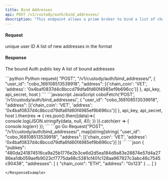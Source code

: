 ```yaml
---
title: Bind Addresses
api: POST /v1/custody/auth/bind_addresses/ 
description: "This endpoint allows a prime broker to bind a list of chain addresses to a user account. The endpoint requires a POST request with a JSON payload containing the user ID and a list of chain addresses. If the payload is valid, the endpoint returns a JSON response with the result of the binding operation."
---
```

#### Request 

<ParamField body="user_id" type="String" required>unique user ID</ParamField> 
<ParamField body="addresses" type="Json" required>A list of new addresses in the format</ParamField>

#### Response 

<ResponseField name="pubkey" type="String" >The bound Auth public key</ResponseField>
<ResponseField name="addresses" type="String" >A list of bound addresses</ResponseField>

<RequestExample>
```python Python
request(
    "POST",
    "/v1/custody/auth/bind_addresses/",
    {
        "user_id": "cobo_168108513539918",
        "address": [{'chain_coin': 'VET', 'address': '0x4baf0837d4c8bccd79dfa6fd60f4985ef9b696cc'}]
    },
    api_key, api_secret, host
)
```
```javascript JavaScript
coboFetch('POST', '/v1/custody/auth/bind_addresses/',
        {
          "user_id": "cobo_168108513539918",
          "address": [{'chain_coin': 'VET', 'address': '0x4baf0837d4c8bccd79dfa6fd60f4985ef9b696cc'}]  
        },
        api_key, api_secret, host
    ).then(res => {
        res.json().then((data)=>{
            console.log(JSON.stringify(data, null, 4));
        })
    }).catch(err => {
        console.log(err)
    });
```
```go Go
Request("POST", "/v1/custody/auth/bind_addresses/", map[string]string{
    "user_id": "cobo_168108513539918",
    "address": [{'chain_coin': 'VET', 'address': '0x4baf0837d4c8bccd79dfa6fd60f4985ef9b696cc'}]
})
```
</RequestExample>

<ResponseExample>
```json
{
  "pubkey": "480da241874516ca9a25b1776e2b3ce6d2d5ea184d9a83e28874e57d4a2786ea1db059aefb9023cf7775da68c5381cf401c128aa967927c3abc46c7545c90438",
  "addresses": [
    {
      "chain_coin": "ETH",
      "address": "0x123"
    }
    …
  ]
}

```
</ResponseExample>
